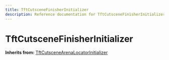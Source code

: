 ```yaml
---
title: TftCutsceneFinisherInitializer
description: Reference documentation for TftCutsceneFinisherInitializer meta class
---
```



# TftCutsceneFinisherInitializer

**Inherits from:** [TftCutsceneArenaLocatorInitializer](/classes/tftcutscenearenalocatorinitializer)

<ClassDetails file="/db/classes/TftCutsceneFinisherInitializer.29ceaa8575f2.json" />
